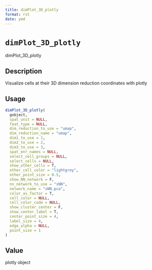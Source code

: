 ```yaml
--- 
title: dimPlot_3D_plotly 
format: rst 
date: ymd 
--- 
```

# `dimPlot_3D_plotly`

dimPlot_3D_plotly


## Description

Visualize cells at their 3D dimension reduction coordinates with plotly


## Usage

```r
dimPlot_3D_plotly(
  gobject,
  spat_unit = NULL,
  feat_type = NULL,
  dim_reduction_to_use = "umap",
  dim_reduction_name = "umap",
  dim1_to_use = 1,
  dim2_to_use = 2,
  dim3_to_use = 3,
  spat_enr_names = NULL,
  select_cell_groups = NULL,
  select_cells = NULL,
  show_other_cells = T,
  other_cell_color = "lightgrey",
  other_point_size = 0.5,
  show_NN_network = F,
  nn_network_to_use = "sNN",
  network_name = "sNN.pca",
  color_as_factor = T,
  cell_color = NULL,
  cell_color_code = NULL,
  show_cluster_center = F,
  show_center_label = T,
  center_point_size = 4,
  label_size = 4,
  edge_alpha = NULL,
  point_size = 1
)
```


## Value

plotly object


